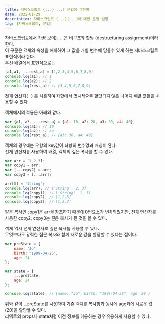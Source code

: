 ```yaml
---
title: 자바스크립트 {...}[...] 문법에 대하여
date: 2022-01-29
description: 자바스크립트 {...}[...]에 대한 문법 설명
tag: [자바스크립트, 문법]
---
```


자바스크립트에서 가끔 보이는 ...은 비구조화 할당 (destructuring assignment)이라 한다.  
이 구문은 객체의 속성을 해체하여 그 값을 개별 변수에 담을수 있게 하는 자바스크립트 표현식이라 한다.  
우선 배열에서 표현식으로는
```javascript 
[a1,a1, ...rest_a] = [1,2,3,4,5,6,7,8,9]
console.log(a1); // 1
console.log(a2); // 2
console.log(rest_a); // [3,4,5,6,7,8,9]
```
전개 연산자(...) 를 사용하여 좌항에서 명시적으로 할당되지 않은 나머지 배열 값들을 사용할 수 있다.    
  
객체에서의 적용은 아래와 같다.  
```javascript
var {a1, a2, ...rest_a} = {a1: 10, a2: 20, a3: 30, a4: 40};
console.log(a1); // 10
console.log(a2); // 20
console.log(rest_a); // {a3: 30, a4: 40}
```

객체의 경우에는 우항의 key값이 좌항의 변수명과 매칭이 된다.  
전개 연산자를 사용하여 배열, 객체의 깊은 복사를 할 수 있다.  
```javascript
var arr = [1,2,3];
var copy1 = arr;
var [...copy2] = arr;
var copy3 = [...arr];

arr[0] = 'String';
console.log(arr); // ['String', 2, 3]
console.log(copy1); // ['String', 2, 3]
console.log(copy2); // [1,2,3]
console.log(copy3); // [1,2,3]
```

얕은 복사인 copy1은 arr을 참조하기 때문에 0번요소가 변경되었지만, 전개 연산자를 사용한 copy2, copy3는 깊은 복사가 된 것을 볼 수 있다.  

객체 역시 전개 연산자로 깊은 복사를 사용할 수 있다.  
무엇보다도 강력한 점은 복사와 함께 새로운 값을 할당할 수 있다는 점이다.  
```javascript
var preState = {
    name: "Jo",
    birth: "1999-04-25",
    age: 24
};

var state = {
    ...preState.
    age: 20
};

console.log(state); // {name: "Jo", birth: "1999-04-25", age: 20 }
```

위와 같이 ...preState를 사용하여 기존 객체를 복사함과 동시에 age키에 새로운 값 (20)을 할당할 수 있다.  
리액트의 props나 state처럼 이전 정보를 이용하는 경우 유용하게 사용할 수 있다.